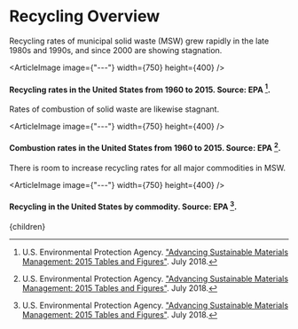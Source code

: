 


# Recycling Overview

Recycling rates of municipal solid waste (MSW) grew rapidly in the late 1980s and 1990s, and since 2000 are showing stagnation.

<ArticleImage image={"---"} width={750} height={400} />
#### Recycling rates in the United States from 1960 to 2015. Source: EPA [^1].

Rates of combustion of solid waste are likewise stagnant.

<ArticleImage image={"---"} width={750} height={400} />
#### Combustion rates in the United States from 1960 to 2015. Source: EPA [^1].

There is room to increase recycling rates for all major commodities in MSW.

<ArticleImage image={"---"} width={750} height={400} />
#### Recycling in the United States by commodity. Source: EPA [^1].

<NationwideRecyclingMandatesSolution />

[^1]: U.S. Environmental Protection Agency. ["Advancing Sustainable Materials Management: 2015 Tables and Figures"](https://www.epa.gov/facts-and-figures-about-materials-waste-and-recycling/advancing-sustainable-materials-management). July 2018.

  <Article 
    focusAreaUrl={focusAreaUrl} 
    hierarchy={hierarchy} 
    site={site}
  >
    {children}
  </Article>